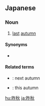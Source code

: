 ==Japanese==
{{ja-kanjitab|さく|しゅう|yomi=o}}

===Noun===
{{ja-noun|さくしゅう}}

# [[last]] [[autumn]]

====Synonyms====
* {{ja-r|去秋|きょしゅう}}

====Related terms====
* {{ja-r|来秋|らいしゅう}}: next autumn
* {{ja-r|今秋|こんしゅう}}: this autumn

[[hu:昨秋]]
[[ja:昨秋]]